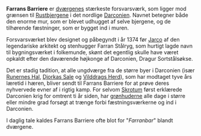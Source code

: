 {{title:Farrans Barriere}}
{{author:Laura Holmegaard}}
{{timestamp:2009-10-29T11:18:10Z}}
{{copyright:Farrans Barriere}}
'''Farrans Barriere''' er [[dværg|dværgenes]] stærkeste forsvarsværk, som ligger mod grænsen til [[Rustbjergene]] i det nordlige [[Darconien]]. Navnet betegner både den enorme mur, som er blevet udhugget af selve bjergene, og de tilhørende fæstninger, som er bygget ind i muren.

Forsvarsværket blev designet og påbegyndt i år 1374 før [[Jarco]] af den legendariske arkitekt og stenhugger Farran Stålryg, som hurtigt lagde navn til bygningsværket i folkemunde, skønt det egentlig skulle have været opkaldt efter den daværende højkonge af Darconien, Dragur Sortstålsøkse.

Det er stadig tadition, at alle ungdværge fra de større byer i Darconien (især [[Runernes Hal]], [[Djorkas Sale]] og [[Vilddrags Herd]]), som har modtaget tyve års læretid i hæren, bliver sendt til Farrans Barriere for at prøve deres nyhvervede evner af i rigtig kamp. For selvom [[Skrotum]] først erklærede Darconien krig for omtrent ti år siden, har [[grønhud|grønhuderne]] alle dage i større eller mindre grad forsøgt at trænge forbi fæstningsværkerne og ind i Darconien.

I daglig tale kaldes Farrans Barriere ofte blot for "''Farranbar''" blandt dværgene.